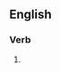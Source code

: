 ==English==

===Verb===
{{head|en|present participle}}

# {{present participle of|dight|lang=en|nocat=1}}